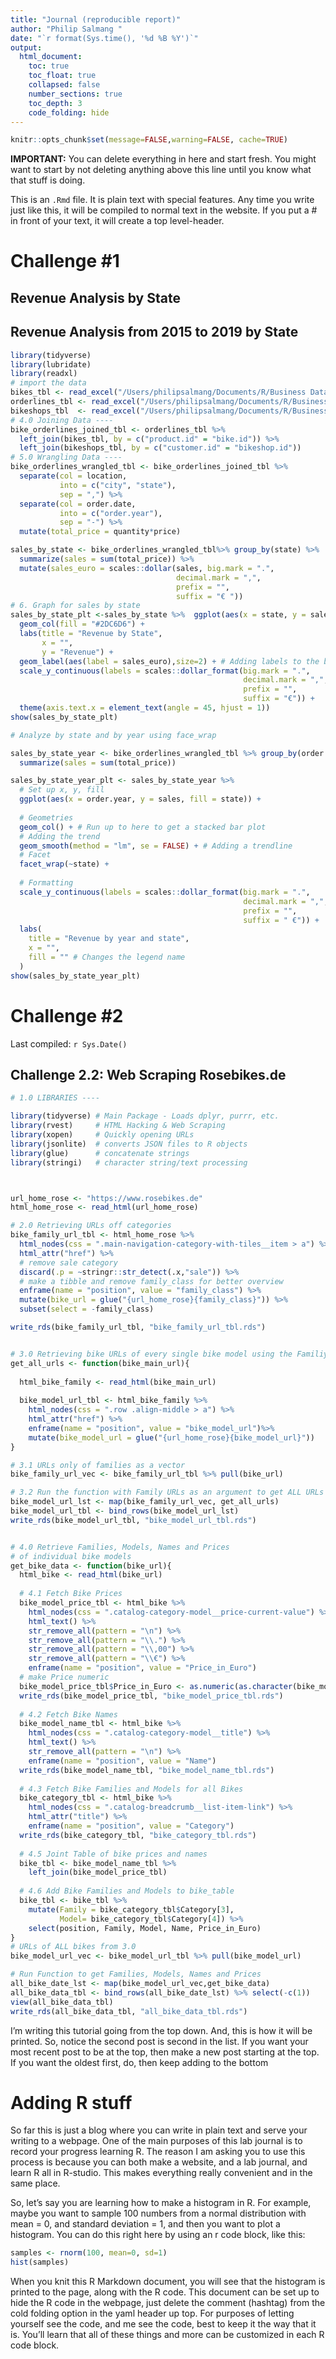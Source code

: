 ```yaml
---
title: "Journal (reproducible report)"
author: "Philip Salmang "
date: "`r format(Sys.time(), '%d %B %Y')`"
output:
  html_document:
    toc: true
    toc_float: true
    collapsed: false
    number_sections: true
    toc_depth: 3
    code_folding: hide
---
```


```r
knitr::opts_chunk$set(message=FALSE,warning=FALSE, cache=TRUE)
```

**IMPORTANT:** You can delete everything in here and start fresh. You might want to start by not deleting anything above this line until you know what that stuff is doing.

This is an `.Rmd` file. It is plain text with special features. Any time you write just like this, it will be compiled to normal text in the website. If you put a \# in front of your text, it will create a top level-header.

# Challenge #1

## Revenue Analysis by State 

## Revenue Analysis from 2015 to 2019 by State
```r
library(tidyverse)
library(lubridate)
library(readxl)
# import the data
bikes_tbl <- read_excel("/Users/philipsalmang/Documents/R/Business Data Science Basics/DS_101/00_data/01_bike_sales/01_raw_data/bikes.xlsx")
orderlines_tbl <- read_excel("/Users/philipsalmang/Documents/R/Business Data Science Basics/DS_101/00_data/01_bike_sales/01_raw_data/orderlines.xlsx")
bikeshops_tbl  <- read_excel("/Users/philipsalmang/Documents/R/Business Data Science Basics/DS_101/00_data/01_bike_sales/01_raw_data/bikeshops.xlsx")
# 4.0 Joining Data ----
bike_orderlines_joined_tbl <- orderlines_tbl %>% 
  left_join(bikes_tbl, by = c("product.id" = "bike.id")) %>%
  left_join(bikeshops_tbl, by = c("customer.id" = "bikeshop.id"))
# 5.0 Wrangling Data ----
bike_orderlines_wrangled_tbl <- bike_orderlines_joined_tbl %>%
  separate(col = location,
           into = c("city", "state"),
           sep = ",") %>% 
  separate(col = order.date,
           into = c("order.year"),
           sep = "-") %>% 
  mutate(total_price = quantity*price)

sales_by_state <- bike_orderlines_wrangled_tbl%>% group_by(state) %>% 
  summarize(sales = sum(total_price)) %>% 
  mutate(sales_euro = scales::dollar(sales, big.mark = ".",
                                     decimal.mark = ",",
                                     prefix = "",
                                     suffix = "€ "))
# 6. Graph for sales by state
sales_by_state_plt <-sales_by_state %>%  ggplot(aes(x = state, y = sales)) + 
  geom_col(fill = "#2DC6D6") + 
  labs(title = "Revenue by State",
       x = "", 
       y = "Revenue") +
  geom_label(aes(label = sales_euro),size=2) + # Adding labels to the bars
  scale_y_continuous(labels = scales::dollar_format(big.mark = ".", 
                                                    decimal.mark = ",", 
                                                    prefix = "", 
                                                    suffix = "€")) +
  theme(axis.text.x = element_text(angle = 45, hjust = 1)) 
show(sales_by_state_plt)

# Analyze by state and by year using face_wrap

sales_by_state_year <- bike_orderlines_wrangled_tbl %>% group_by(order.year, state) %>% 
  summarize(sales = sum(total_price))

sales_by_state_year_plt <- sales_by_state_year %>%
  # Set up x, y, fill
  ggplot(aes(x = order.year, y = sales, fill = state)) +
  
  # Geometries
  geom_col() + # Run up to here to get a stacked bar plot
  # Adding the trend
  geom_smooth(method = "lm", se = FALSE) + # Adding a trendline
  # Facet
  facet_wrap(~state) +
  
  # Formatting
  scale_y_continuous(labels = scales::dollar_format(big.mark = ".", 
                                                    decimal.mark = ",", 
                                                    prefix = "", 
                                                    suffix = " €")) +
  labs(
    title = "Revenue by year and state",
    x = "",
    fill = "" # Changes the legend name
  )
show(sales_by_state_year_plt)


```


# Challenge #2
Last compiled: `r Sys.Date()`


## Challenge 2.2: Web Scraping Rosebikes.de
```r
# 1.0 LIBRARIES ----

library(tidyverse) # Main Package - Loads dplyr, purrr, etc.
library(rvest)     # HTML Hacking & Web Scraping
library(xopen)     # Quickly opening URLs
library(jsonlite)  # converts JSON files to R objects
library(glue)      # concatenate strings
library(stringi)   # character string/text processing



url_home_rose <- "https://www.rosebikes.de"
html_home_rose <- read_html(url_home_rose) 

# 2.0 Retrieving URLs off categories
bike_family_url_tbl <- html_home_rose %>% 
  html_nodes(css = ".main-navigation-category-with-tiles__item > a") %>% 
  html_attr("href") %>%
  # remove sale category
  discard(.p = ~stringr::str_detect(.x,"sale")) %>%
  # make a tibble and remove family_class for better overview
  enframe(name = "position", value = "family_class") %>%
  mutate(bike_url = glue("{url_home_rose}{family_class}")) %>%
  subset(select = -family_class)

write_rds(bike_family_url_tbl, "bike_family_url_tbl.rds")


# 3.0 Retrieving bike URLs of every single bike model using the Familiy URLs
get_all_urls <- function(bike_main_url){
  
  html_bike_family <- read_html(bike_main_url)
  
  bike_model_url_tbl <- html_bike_family %>%
    html_nodes(css = ".row .align-middle > a") %>%
    html_attr("href") %>%
    enframe(name = "position", value = "bike_model_url")%>%
    mutate(bike_model_url = glue("{url_home_rose}{bike_model_url}"))
}

# 3.1 URLs only of families as a vector
bike_family_url_vec <- bike_family_url_tbl %>% pull(bike_url)

# 3.2 Run the function with Family URLs as an argument to get ALL URLs
bike_model_url_lst <- map(bike_family_url_vec, get_all_urls)
bike_model_url_tbl <- bind_rows(bike_model_url_lst)
write_rds(bike_model_url_tbl, "bike_model_url_tbl.rds")


# 4.0 Retrieve Families, Models, Names and Prices
# of individual bike models
get_bike_data <- function(bike_url){
  html_bike <- read_html(bike_url)
  
  # 4.1 Fetch Bike Prices
  bike_model_price_tbl <- html_bike %>%
    html_nodes(css = ".catalog-category-model__price-current-value") %>%
    html_text() %>% 
    str_remove_all(pattern = "\n") %>% 
    str_remove_all(pattern = "\\.") %>% 
    str_remove_all(pattern = "\\,00") %>% 
    str_remove_all(pattern = "\\€") %>% 
    enframe(name = "position", value = "Price_in_Euro")
  # make Price numeric
  bike_model_price_tbl$Price_in_Euro <- as.numeric(as.character(bike_model_price_tbl$Price_in_Euro))
  write_rds(bike_model_price_tbl, "bike_model_price_tbl.rds")
  
  # 4.2 Fetch Bike Names
  bike_model_name_tbl <- html_bike %>%
    html_nodes(css = ".catalog-category-model__title") %>%
    html_text() %>%
    str_remove_all(pattern = "\n") %>% 
    enframe(name = "position", value = "Name")
  write_rds(bike_model_name_tbl, "bike_model_name_tbl.rds")
  
  # 4.3 Fetch Bike Families and Models for all Bikes
  bike_category_tbl <- html_bike %>%
    html_nodes(css = ".catalog-breadcrumb__list-item-link") %>%
    html_attr("title") %>%
    enframe(name = "position", value = "Category")
  write_rds(bike_category_tbl, "bike_category_tbl.rds")
  
  # 4.5 Joint Table of bike prices and names
  bike_tbl <- bike_model_name_tbl %>%
    left_join(bike_model_price_tbl)
  
  # 4.6 Add Bike Families and Models to bike_table
  bike_tbl <- bike_tbl %>%
    mutate(Family = bike_category_tbl$Category[3],
           Model= bike_category_tbl$Category[4]) %>%
    select(position, Family, Model, Name, Price_in_Euro)
}
# URLs of ALL bikes from 3.0
bike_model_url_vec <- bike_model_url_tbl %>% pull(bike_model_url)

# Run Function to get Families, Models, Names and Prices
all_bike_date_lst <- map(bike_model_url_vec,get_bike_data)
all_bike_data_tbl <- bind_rows(all_bike_date_lst) %>% select(-c(1))
view(all_bike_data_tbl)
write_rds(all_bike_data_tbl, "all_bike_data_tbl.rds")
```

I'm writing this tutorial going from the top down. And, this is how it will be printed. So, notice the second post is second in the list. If you want your most recent post to be at the top, then make a new post starting at the top. If you want the oldest first, do, then keep adding to the bottom

# Adding R stuff

So far this is just a blog where you can write in plain text and serve your writing to a webpage. One of the main purposes of this lab journal is to record your progress learning R. The reason I am asking you to use this process is because you can both make a website, and a lab journal, and learn R all in R-studio. This makes everything really convenient and in the same place. 

So, let's say you are learning how to make a histogram in R. For example, maybe you want to sample 100 numbers from a normal distribution with mean = 0, and standard deviation = 1, and then you want to plot a histogram. You can do this right here by using an r code block, like this:

```r
samples <- rnorm(100, mean=0, sd=1)
hist(samples)
```
When you knit this R Markdown document, you will see that the histogram is printed to the page, along with the R code. This document can be set up to hide the R code in the webpage, just delete the comment (hashtag) from the cold folding option in the yaml header up top. For purposes of letting yourself see the code, and me see the code, best to keep it the way that it is. You'll learn that all of these things and more can be customized in each R code block.
